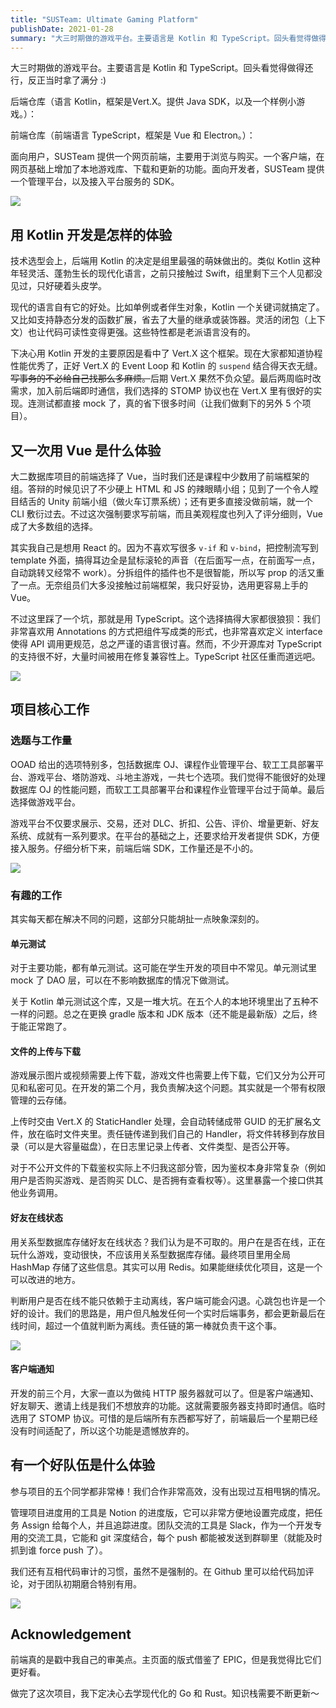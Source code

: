 ```yaml
---
title: "SUSTeam: Ultimate Gaming Platform"
publishDate: 2021-01-28
summary: "大三时期做的游戏平台。主要语言是 Kotlin 和 TypeScript。回头看觉得做得还行，反正当时拿了满分 :)"
---
```


大三时期做的游戏平台。主要语言是 Kotlin 和 TypeScript。回头看觉得做得还行，反正当时拿了满分 :)

后端仓库（语言 Kotlin，框架是Vert.X。提供 Java SDK，以及一个样例小游戏。）：
<GithubRepo repo="SUSTech-OOAD-2020FALL-SUSTeam/SUSTeamBackend" />

前端仓库（前端语言 TypeScript，框架是 Vue 和 Electron。）：
<GithubRepo repo="SUSTech-OOAD-2020FALL-SUSTeam/SUSTeamFrontEnd" />


面向用户，SUSTeam 提供一个网页前端，主要用于浏览与购买。一个客户端，在网页基础上增加了本地游戏库、下载和更新的功能。面向开发者，SUSTeam 提供一个管理平台，以及接入平台服务的 SDK。

![](/images/2hVdKm5GuszHvDB.png)

## 用 Kotlin 开发是怎样的体验

技术选型会上，后端用 Kotlin 的决定是组里最强的萌妹做出的。类似 Kotlin 这种年轻灵活、蓬勃生长的现代化语言，之前只接触过 Swift，组里剩下三个人见都没见过，只好硬着头皮学。

现代的语言自有它的好处。比如单例或者伴生对象，Kotlin 一个关键词就搞定了。又比如支持静态分发的函数扩展，省去了大量的继承或装饰器。灵活的闭包（上下文）也让代码可读性变得更强。这些特性都是老派语言没有的。

下决心用 Kotlin 开发的主要原因是看中了 Vert.X 这个框架。现在大家都知道协程性能优秀了，正好 Vert.X 的 Event Loop 和 Kotlin 的 `suspend` 结合得天衣无缝。~~写事务的不必给自己找那么多麻烦。~~后期 Vert.X 果然不负众望。最后两周临时改需求，加入前后端即时通信，我们选择的 STOMP 协议也在 Vert.X 里有很好的实现。连测试都直接 mock 了，真的省下很多时间（让我们做剩下的另外 5 个项目）。

## 又一次用 Vue 是什么体验

大二数据库项目的前端选择了 Vue，当时我们还是课程中少数用了前端框架的组。答辩的时候见识了不少硬上 HTML 和 JS 的辣眼睛小组；见到了一个令人瞠目结舌的 Unity 前端小组（做火车订票系统）；还有更多直接没做前端，就一个 CLI 敷衍过去。不过这次强制要求写前端，而且美观程度也列入了评分细则，Vue 成了大多数组的选择。

其实我自己是想用 React 的。因为不喜欢写很多 `v-if` 和 `v-bind`，把控制流写到 template 外面，搞得耳边全是鼠标滚轮的声音（在后面写一点，在前面写一点，自动跳转又经常不 work）。分拆组件的插件也不是很智能，所以写 prop 的活又重了一点。无奈组员们大多没接触过前端框架，我只好妥协，选用更容易上手的 Vue。

不过这里踩了一个坑，那就是用 TypeScript。这个选择搞得大家都很狼狈：我们非常喜欢用 Annotations 的方式把组件写成类的形式，也非常喜欢定义 interface 使得 API 调用更规范，总之严谨的语言很讨喜。然而，不少开源库对 TypeScript 的支持很不好，大量时间被用在修复兼容性上。TypeScript 社区任重而道远吧。

![](/images/T8czuWo36DqKSHh.png)

## 项目核心工作

### 选题与工作量

OOAD 给出的选项特别多，包括数据库 OJ、课程作业管理平台、软工工具部署平台、游戏平台、塔防游戏、斗地主游戏，一共七个选项。我们觉得不能很好的处理数据库 OJ 的性能问题，而软工工具部署平台和课程作业管理平台过于简单。最后选择做游戏平台。

游戏平台不仅要求展示、交易，还对 DLC、折扣、公告、评价、增量更新、好友系统、成就有一系列要求。在平台的基础之上，还要求给开发者提供 SDK，方便接入服务。仔细分析下来，前端后端 SDK，工作量还是不小的。

![](/images/IJDLXBZViu3U1T7.png)

### 有趣的工作

其实每天都在解决不同的问题，这部分只能胡扯一点映象深刻的。

#### 单元测试

对于主要功能，都有单元测试。这可能在学生开发的项目中不常见。单元测试里 mock 了 DAO 层，可以在不影响数据库的情况下做测试。

关于 Kotlin 单元测试这个库，又是一堆大坑。在五个人的本地环境里出了五种不一样的问题。总之在更换 gradle 版本和 JDK 版本（还不能是最新版）之后，终于能正常跑了。

#### 文件的上传与下载

游戏展示图片或视频需要上传下载，游戏文件也需要上传下载，它们又分为公开可见和私密可见。在开发的第二个月，我负责解决这个问题。其实就是一个带有权限管理的云存储。

上传时交由 Vert.X 的 StaticHandler 处理，会自动转储成带 GUID 的无扩展名文件，放在临时文件夹里。责任链传递到我们自己的 Handler，将文件转移到存放目录（可以是大容量磁盘），在日志里记录上传者、文件类型、是否公开等。

对于不公开文件的下载鉴权实际上不归我这部分管，因为鉴权本身非常复杂（例如用户是否购买游戏、是否购买 DLC、是否拥有查看权等）。这里暴露一个接口供其他业务调用。

#### 好友在线状态

用关系型数据库存储好友在线状态？我们认为是不可取的。用户在是否在线，正在玩什么游戏，变动很快，不应该用关系型数据库存储。最终项目里用全局 HashMap 存储了这些信息。其实可以用 Redis。如果能继续优化项目，这是一个可以改进的地方。

判断用户是否在线不能只依赖于主动离线，客户端可能会闪退。心跳包也许是一个好的设计。我们的思路是，用户但凡触发任何一个实时后端事务，都会更新最后在线时间，超过一个值就判断为离线。责任链的第一棒就负责干这个事。

![](/images/nWEo1OCU9Vhy5Mp.png)

#### 客户端通知

开发的前三个月，大家一直以为做纯 HTTP 服务器就可以了。但是客户端通知、好友聊天、邀请上线是我们不想放弃的功能。这就需要服务器支持即时通信。临时选用了 STOMP 协议。可惜的是后端所有东西都写好了，前端最后一个星期已经没有时间适配了，所以这个功能是遗憾放弃的。

## 有一个好队伍是什么体验

参与项目的五个同学都非常棒！我们合作非常高效，没有出现过互相甩锅的情况。

管理项目进度用的工具是 Notion 的进度版，它可以非常方便地设置完成度，把任务 Assign 给每个人，并且追踪进度。团队交流的工具是 Slack，作为一个开发专用的交流工具，它能和 git 深度结合，每个 push 都能被发送到群聊里（就能及时抓到谁 force push 了）。

我们还有互相代码审计的习惯，虽然不是强制的。在 Github 里可以给代码加评论，对于团队初期磨合特别有用。

![](/images/cRWe8A1DNvaqQm6.png)

## Acknowledgement

前端真的是戳中我自己的审美点。主页面的版式借鉴了 EPIC，但是我觉得比它们更好看。

做完了这次项目，我下定决心去学现代化的 Go 和 Rust。知识栈需要不断更新～

